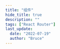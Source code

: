 ```yaml
---
title: "组件"
hide_title: true
description: ""
tags: ["React Router"]
last_update:
  date: "2022-07-19"
  author: "Bruce"
---
```



<FeatureIcon src={reactrouter} title="组件" />
<LinkList
  data={[
    {
      title: "Link",
      link: "/docs/react/react-router/components/link",
      src: reactrouter,
    },
  ]}
/>

